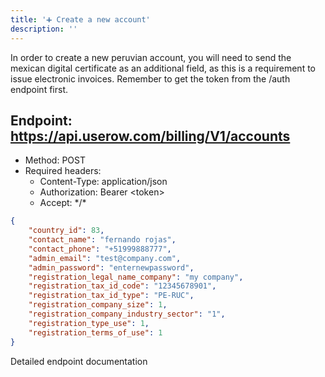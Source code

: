 ```yaml
---
title: '➕ Create a new account'
description: ''
---
```


In order to create a new peruvian account, you will need to send the mexican digital certificate as an additional field,
as this is a requirement to issue electronic invoices. Remember to get the token from the /auth endpoint first.

## Endpoint: https://api.userow.com/billing/V1/accounts
* Method: POST
* Required headers:
    * Content-Type: application/json
    * Authorization: Bearer \<token\>
    * Accept: \*/\*

```json
{
    "country_id": 83,
    "contact_name": "fernando rojas",
    "contact_phone": "+51999888777",
    "admin_email": "test@company.com",
    "admin_password": "enternewpassword",
    "registration_legal_name_company": "my company",
    "registration_tax_id_code": "12345678901",
    "registration_tax_id_type": "PE-RUC",
    "registration_company_size": 1,
    "registration_company_industry_sector": "1",
    "registration_type_use": 1,
    "registration_terms_of_use": 1
}
```

<CardGroup cols={1}>
    <Card
        title="API Reference POST /accounts"
        icon="terminal"
        href="/api-reference/endpoint/create-a-new-account"
    >
        Detailed endpoint documentation
    </Card>
</CardGroup>